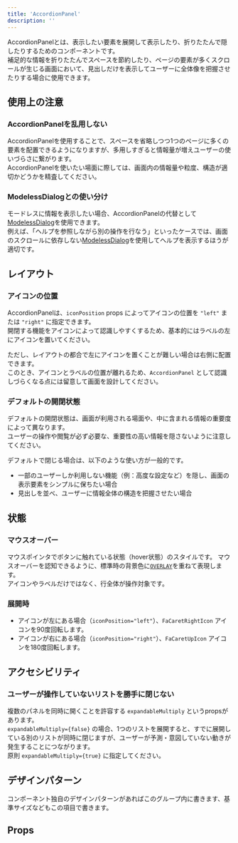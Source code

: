 ```yaml
---
title: 'AccordionPanel'
description: ''
---
```


AccordionPanelとは、表示したい要素を展開して表示したり、折りたたんで隠したりするためのコンポーネントです。  
補足的な情報を折りたたんでスペースを節約したり、ページの要素が多くスクロールが生じる画面において、見出しだけを表示してユーザーに全体像を把握させたりする場合に使用できます。

<ComponentStory name="AccordionPanel" />

## 使用上の注意
### AccordionPanelを乱用しない
AccordionPanelを使用することで、スペースを省略しつつ1つのページに多くの要素を配置できるようになりますが、多用しすぎると情報量が増えユーザーの使いづらさに繋がります。  
AccordionPanelを使いたい場面に際しては、画面内の情報量や粒度、構造が適切かどうかを精査してください。

### ModelessDialogとの使い分け
モードレスに情報を表示したい場合、AccordionPanelの代替として[ModelessDialog](../../ModelessDialog)を使用できます。  
例えば、「ヘルプを参照しながら別の操作を行なう」といったケースでは、画面のスクロールに依存しない[ModelessDialog](../../ModelessDialog)を使用してヘルプを表示するほうが適切です。

## レイアウト

### アイコンの位置
AccordionPanelは、`iconPosition` props によってアイコンの位置を `"left"` または `"right"` に指定できます。  
開閉する機能をアイコンによって認識しやすくするため、基本的にはラベルの左にアイコンを置いてください。  

ただし、レイアウトの都合で左にアイコンを置くことが難しい場合は右側に配置できます。  
このとき、アイコンとラベルの位置が離れるため、`AccordionPanel` として認識しづらくなる点には留意して画面を設計してください。

### デフォルトの開閉状態

デフォルトの開閉状態は、画面が利用される場面や、中に含まれる情報の重要度によって異なります。  
ユーザーの操作や閲覧が必ず必要な、重要性の高い情報を隠さないように注意してください。  

デフォルトで閉じる場合は、以下のような使い方が一般的です。

- 一部のユーザーしか利用しない機能（例：高度な設定など）を隠し、画面の表示要素をシンプルに保ちたい場合
- 見出しを並べ、ユーザーに情報全体の構造を把握させたい場合

## 状態

### マウスオーバー
マウスポインタでボタンに触れている状態（hover状態）のスタイルです。
マウスオーバーを認知できるように、標準時の背景色に[`OVERLAY`](/products/design-tokens/color/#h3-3)を重ねて表現します。  
アイコンやラベルだけではなく、行全体が操作対象です。

### 展開時
- アイコンが左にある場合（`iconPosition="left"`）、`FaCaretRightIcon` アイコンを90度回転します。
- アイコンが右にある場合（`iconPosition="right"`）、`FaCaretUpIcon` アイコンを180度回転します。

## アクセシビリティ
### ユーザーが操作していないリストを勝手に閉じない
複数のパネルを同時に開くことを許容する `expandableMultiply` というpropsがあります。  
`expandableMultiply={false}` の場合、1つのリストを展開すると、すでに展開している別のリストが同時に閉じますが、ユーザーが予測・意図していない動きが発生することにつながります。  
原則 `expandableMultiply={true}` に指定してください。

## デザインパターン

コンポーネント独自のデザインパターンがあればこのグループ内に書きます、基準サイズなどもこの項目で書きます。

## Props

<ComponentPropsTable name="AccordionPanel" showTitle />

<ComponentPropsTable name="AccordionPanelItem" showTitle />

<ComponentPropsTable name="AccordionPanelTrigger" showTitle />